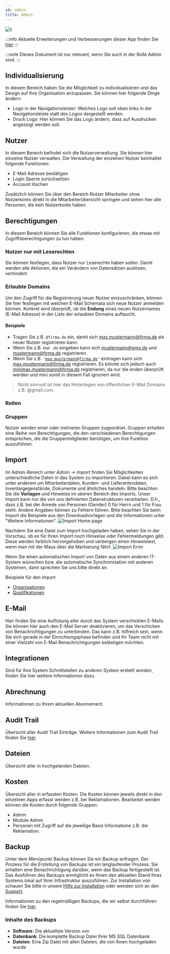 ---
id: admin
title: Admin
---


![t](https://caqadmin.blob.core.windows.net/public-screenshots/manual-screenshots/Screenshot%202021-05-24_admin-home.png)

:::info Aktuelle Erweiterungen und Verbesserungen dieser App finden Sie [hier](/blog/tags/admin)
:::

:::note Dieses Dokument ist nur relevant, wenn Sie auch in der Rolle Admin sind.
:::

## Individualisierung

In diesem Bereich haben Sie die Möglichkeit <ProductDisplayName/> zu individualisieren und das Design auf Ihre Organisation anzupassen. Sie können hier folgende Dinge ändern:

- Logo in der Navigationsleister: Welches Logo soll oben links in der Navigationsleiste statt des <ProductDisplayName/> Logos dargestellt werden.
- Druck Logo: Hier können Sie das Logo ändern, dass auf Ausdrucken angezeigt werden soll.

## Nutzer

In diesem Bereich befindet sich die Nutzerverwaltung. Sie können hier einzelne Nutzer verwalten.
Die Verwaltung der einzelnen Nutzer beinhaltet folgende Funktionen:

- E-Mail Adresse bestätigen
- Login Sperre zurücksetzen
- Account löschen

Zusätzlich können Sie über den Bereich Nutzer Mitarbeiter ohne Nutzerkonto direkt in die Mitarbeiterübersicht springen und sehen hier alle Personen, die kein Nutzerkonto haben.

## Berechtigungen

In diesem Bereich können Sie alle Funktionen konfigurieren, die etwas mit Zugriffsberechtigungen zu tun haben.

### Nutzer nur mit Leserechten

Sie können festlegen, dass Nutzer nur Leserechte haben sollen. Damit werden alle Aktionen, die ein Verändern von Datensätzen auslösen, verhindert.

### Erlaubte Domains

Um den Zugriff für die Registrierung neuer Nutzer einzuschränken, können Sie hier festlegen mit welchen E-Mail Schemata sich neue Nutzer anmelden können.
Konkret wird überprüft, ob die **Endung** eines neuen Nutzernames (E-Mail Adresse) in der Liste der erlaubten Domains auftaucht.

#### Beispiele

- Tragen Sie z.B. <code>@firma.de</code> ein, damit sich max.mustermann@firma.de als neuer Nutzer registrieren kann.
- Wenn Sie z.B. nur <code>.de</code> eingeben kann sich mustermann@gmx.de und mustermann@firma.de registrieren.
- Wenn Sie z.B. <code>'max.mustermann@firma.de'</code> eintragen kann sich max.mustermann@firma.de registrieren. Es könnte sich jedoch auch minimax.mustermann@firma.de registrieren, da nur die enden überprüft werden und mini somit in diesem Fall ignoriert wird.

> Nicht sinnvoll ist hier das Hinterlegen von öffentlichen E-Mail Domains z.B. @gmail.com.

### Rollen

### Gruppen

Nutzer werden einer oder mehreren Gruppen zugeordnet. Gruppen erhalten eine Reihe von Berechtigungen, die den verschiedenen Berechtigungen entsprechen, die die Gruppenmitglieder benötigen, um ihre Funktion auszuführen.

<!--
The relationships between Users, Groups, and Roles, for the sake of our application, are more complex than they might first appear.

Our Users-Groups-Roles structure is actually performing a bit of an illusion. It may appear, when we are done, that Roles will “belong” to groups, and that Users, by virtue of membership in a particular group, gain access to the Roles of that Group. However, what is really going on is that, when a User is assigned to a particular group, our application is then adding that user to each Role within the Group.

This is a subtle, but important distinction.

Let’s assume we have an existing Group with two Roles assigned – “CanEditAccount” and “CanViewAccount.” Let’s further assume that there are three users in this group. Finally, let’s say we want to add another (already existing) Role to this group – “CanDeleteAccount.” What needs to happen?

1. We assign the role to the group
2. We need to add each member or the group to the new role

On the face of it, that is relatively straightforward. However, each User can belong to more than one group. Also, a Role can be assigned to more than one group. What if we want to remove a Role from a group?

1. Remove each User in the Group from the Role, except when they are also a member of another group which also has that same role
2. Remove the Role from the Group

This is a little more complicated. A similar situation arises if we wish to remove a User from a Group:

1. Remove the User from all Roles in the Group, except when the user also belongs to another Group with the same role
2. Remove the User from the Group

And so on. In order to get the predictable, intuitive behavior from our application which will be expected by the end user, there is more going on than meets the eye.
-->

## Import

Im Admin-Bereich unter _Admin -> Import_ finden Sie Möglichkeiten unterschiedliche Daten in das System zu importieren.
Dabei kann es sich unter anderem um Mitarbeiterdaten, Kunden- und Lieferantendaten, Inventargegenstände, Dokumente und ähnliches handeln.
Bitte beachten Sie die **Vorlagen** und Hinweise im oberen Bereich des Imports. Unser Import kann nur die von uns definierten Datenstrukturen verarbeiten.
D.h., dass z.B. bei der Anrede von Personen (Gender) 0 für Herrn und 1 für Frau steht. Andere Angaben können zu Fehlern führen.
Bitte beachten Sie beim Import die Beispiele aus den Downloadvorlagen und die Informationen unter "Weitere Informationen".
![Import Home page](https://caqadmin.blob.core.windows.net/public-screenshots/manual-screenshots/Screenshot%202022-02-03%20200124_importHome.png)

Nachdem Sie eine Datei zum Import hochgeladen haben, sehen Sie in der Vorschau, ob es für Ihren Import noch Hinweise oder Fehlermeldungen gibt.
Diese werden farblich hervorgehoben und verbergen einen Hinweistext, wenn man mit der Maus über die Markierung fährt.
![Import Error](https://caqadmin.blob.core.windows.net/public-screenshots/manual-screenshots/Screenshot%202022-02-03%20200200_importDetails.png)

Wenn Sie einen automatischen Import von Daten aus einem anderen IT-System wünschen bzw. die automatische Synchronisation mit anderen Systemen, dann sprechen Sie uns bitte direkt an.

Beispiele für den Import

- [Organisationen](/docs/faqs/116)
- [Qualifikationen](/docs/faqs/import-qualifications)

## E-Mail

Hier finden Sie eine Auflistung aller durch das System verschickten E-Mails. Sie können hier auch den E-Mail Server deaktivieren, um das Verschicken von Benachrichtigungen zu unterbinden.
Das kann z.B. hilfreich sein, wenn Sie sich gerade in der Einrichtungsphase befinden und Ihr Team nicht mit einer Vielzahl von E-Mail Benachrichtigungen belästigen möchten.

## Integrationen

Sind für Ihre <ProductDisplayName/> System Schnittstellen zu anderen System erstellt worden, finden Sie hier weitere Informationen dazu.

## Abrechnung

Informationen zu Ihrem aktuellen <ProductDisplayName/> Abonnement.

## Audit Trail

Übersicht aller Audit Trail Einträge. Weitere Informationen zum Audit Trail finden Sie [hier](/docs/faqs/audit-trail).

## Dateien

Übersicht aller in <ProductDisplayName/> hochgelanden Dateien.

## Kosten

Übersicht aller in <ProductDisplayName/> erfassten Kosten. Die Kosten können jeweils direkt in den einzelnen Apps erfasst werden z.B. bei Reklamationen.
Bearbeitet werden können die Kosten durch folgende Gruppen:

- Admin
- Module Admin
- Personen mit Zugriff auf die jeweilige Basis Informatione z.B. die Reklamation.

## Backup

Unter dem Menüpunkt Backup können Sie ein Backup anfragen. Der Prozess für die Erstellung von Backups ist ein langlaufender Prozess.
Sie erhalten eine Benachrichtigung darüber, wenn das Backup fertigestellt ist.
Das Ausführen des Backups ermöglicht es Ihnen den aktuellen Stand Ihres <ProductDisplayName/> Systems lokal auf Ihrer Infrastruktur auszuführen.
Zur Installation von <ProductDisplayName/> schauen Sie bitte in unsere [Hilfe zur Installation](/docs/technical/installation) oder wenden sich an den [Support](mailto:support@<ProductDisplayName/>.com).

Informationen zu den regelmäßigen Backups, die wir selbst durchführen finden Sie [hier](/docs/technical/backup).

### Inhalte des Backups

- **Software**: Die aktuellste Version von <ProductDisplayName/>
- **Datenbank**: Die komplette Backup Datei Ihrer MS SQL Datenbank
- **Dateien**: Eine Zip Datei mit allen Dateien, die von Ihnen hochgeladen wurde
